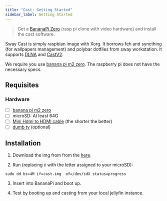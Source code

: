 ```yaml
---
title: "Cast: Getting Started"
sidebar_label: Getting Started
---
```


<div className="cast" />

> Get a [BananaPi Zero](http://www.banana-pi.org/m2z.html) (rasp pi clone with video hardware) and install the cast software.

Sway Cast is simply raspbian image with Xorg. It borrows feh and syncthing (for wallpapers management) and polybar dotfiles from sway workstation. It supports [DLNA](https://github.com/hzeller/gmrender-resurrect) and [CastV2](https://github.com/thibauts/node-castv2).


We require you use [banana pi m2 zero](http://www.banana-pi.org/m2z.html). The raspberry pi does not have the necessary specs.

## Requisites
### Hardware
- [ ] [banana pi m2 zero](http://www.banana-pi.org/m2z.html)
- [ ] microSD: At least 64G
- [ ] [Mini Hdmi to HDMI cable](https://www.amazon.com/gp/product/B0732QMFQ2) (the shorter the better)
- [ ] [dumb tv](https://geekydeck.com/best-dumb-tv/) (optional)

## Installation

1. Download the img from from the  [here](https://minio.sway-me.xyz/cast/cast.img).

2. Run (replacing `X` with the letter assigned to your microSD):
```
sudo dd bs=4M if=cast.img  of=/dev/sdX status=progress
```
3. Insert into BananaPi and boot up.

4. Test by booting up and casting from your local jellyfin instance.
